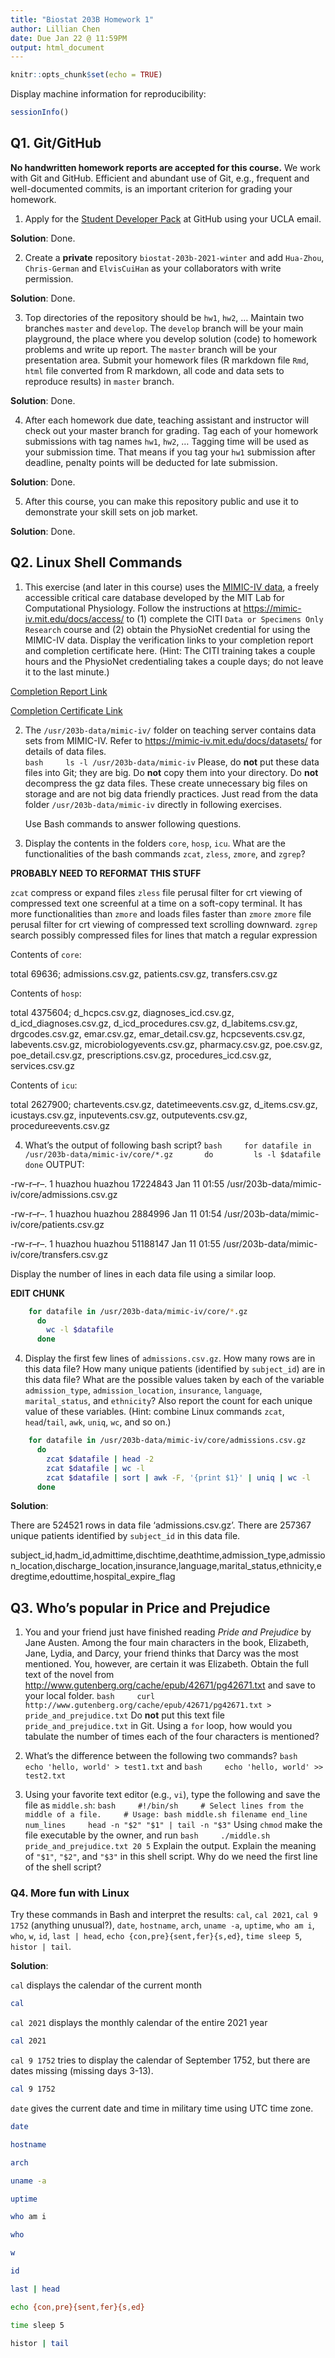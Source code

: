 ```yaml
---
title: "Biostat 203B Homework 1"
author: Lillian Chen
date: Due Jan 22 @ 11:59PM
output: html_document
---
```


```r
knitr::opts_chunk$set(echo = TRUE)
```

Display machine information for reproducibility:
```r
sessionInfo()
```

## Q1. Git/GitHub

**No handwritten homework reports are accepted for this course.** We work with Git and GitHub. Efficient and abundant use of Git, e.g., frequent and well-documented commits, is an important criterion for grading your homework.

1. Apply for the [Student Developer Pack](https://education.github.com/pack) at GitHub using your UCLA email.

**Solution**: Done.

2. Create a **private** repository `biostat-203b-2021-winter` and add `Hua-Zhou`, `Chris-German` and `ElvisCuiHan` as your collaborators with write permission.

**Solution**: Done.

3. Top directories of the repository should be `hw1`, `hw2`, ... Maintain two branches `master` and `develop`. The `develop` branch will be your main playground, the place where you develop solution (code) to homework problems and write up report. The `master` branch will be your presentation area. Submit your homework files (R markdown file `Rmd`, `html` file converted from R markdown, all code and data sets to reproduce results) in `master` branch.

**Solution**: Done.

4. After each homework due date, teaching assistant and instructor will check out your master branch for grading. Tag each of your homework submissions with tag names `hw1`, `hw2`, ... Tagging time will be used as your submission time. That means if you tag your `hw1` submission after deadline, penalty points will be deducted for late submission.

**Solution**: Done.

5. After this course, you can make this repository public and use it to demonstrate your skill sets on job market.

**Solution**: Done.

## Q2. Linux Shell Commands

1. This exercise (and later in this course) uses the [MIMIC-IV data](https://mimic-iv.mit.edu), a freely accessible critical care database developed by the MIT Lab for Computational Physiology. Follow the instructions at <https://mimic-iv.mit.edu/docs/access/> to (1) complete the CITI `Data or Specimens Only Research` course and (2) obtain the PhysioNet credential for using the MIMIC-IV data. Display the verification links to your completion report and completion certificate here. (Hint: The CITI training takes a couple hours and the PhysioNet credentialing takes a couple days; do not leave it to the last minute.)

[Completion Report Link](https://www.citiprogram.org/verify/?k7c4d75ad-018d-4743-9ade-2a32928f11ca-40330161)

[Completion Certificate Link](https://www.citiprogram.org/verify/?wd16c55a9-7700-4c14-9850-604284d721ef-40330161)

2. The `/usr/203b-data/mimic-iv/` folder on teaching server contains data sets from MIMIC-IV. Refer to <https://mimic-iv.mit.edu/docs/datasets/> for details of data files.  
    ```bash
    ls -l /usr/203b-data/mimic-iv
    ```
Please, do **not** put these data files into Git; they are big. Do **not** copy them into your directory. Do **not** decompress the gz data files. These create unnecessary big files on storage and are not big data friendly practices. Just read from the data folder `/usr/203b-data/mimic-iv` directly in following exercises. 

    Use Bash commands to answer following questions.

3. Display the contents in the folders `core`, `hosp`, `icu`. What are the functionalities of the bash commands `zcat`, `zless`, `zmore`, and `zgrep`? 

**PROBABLY NEED TO REFORMAT THIS STUFF**

`zcat` compress or expand files
`zless` file perusal filter for crt viewing of compressed text one screenful at a time on a soft-copy terminal. It has more functionalities than `zmore` and loads files faster than `zmore`
`zmore` file perusal filter for crt viewing of compressed text scrolling downward.
`zgrep` search possibly compressed files for lines that match a regular expression

Contents of `core`:

total 69636; admissions.csv.gz, patients.csv.gz, transfers.csv.gz


Contents of `hosp`:

total 4375604; d_hcpcs.csv.gz, diagnoses_icd.csv.gz, d_icd_diagnoses.csv.gz, d_icd_procedures.csv.gz, d_labitems.csv.gz, drgcodes.csv.gz, emar.csv.gz, emar_detail.csv.gz, hcpcsevents.csv.gz, labevents.csv.gz, microbiologyevents.csv.gz, pharmacy.csv.gz, poe.csv.gz, poe_detail.csv.gz, prescriptions.csv.gz, procedures_icd.csv.gz, services.csv.gz

Contents of `icu`:

total 2627900; chartevents.csv.gz, datetimeevents.csv.gz, d_items.csv.gz, icustays.csv.gz, inputevents.csv.gz, outputevents.csv.gz, procedureevents.csv.gz

4. What's the output of following bash script?
    ```bash
    for datafile in /usr/203b-data/mimic-iv/core/*.gz
      do
        ls -l $datafile
      done
    ```
OUTPUT:

-rw-r--r--. 1 huazhou huazhou 17224843 Jan 11 01:55 /usr/203b-data/mimic-iv/core/admissions.csv.gz

-rw-r--r--. 1 huazhou huazhou 2884996 Jan 11 01:54 /usr/203b-data/mimic-iv/core/patients.csv.gz

-rw-r--r--. 1 huazhou huazhou 51188147 Jan 11 01:55 /usr/203b-data/mimic-iv/core/transfers.csv.gz


Display the number of lines in each data file using a similar loop.

**EDIT CHUNK**
```bash
    for datafile in /usr/203b-data/mimic-iv/core/*.gz
      do
        wc -l $datafile
      done
```

4. Display the first few lines of `admissions.csv.gz`. How many rows are in this data file? How many unique patients (identified by `subject_id`) are in this data file? What are the possible values taken by each of the variable `admission_type`, `admission_location`, `insurance`, `language`, `marital_status`, and `ethnicity`? Also report the count for each unique value of these variables. (Hint: combine Linux commands `zcat`, `head`/`tail`, `awk`, `uniq`, `wc`, and so on.)

```bash

    for datafile in /usr/203b-data/mimic-iv/core/admissions.csv.gz
      do
        zcat $datafile | head -2
        zcat $datafile | wc -l
        zcat $datafile | sort | awk -F, '{print $1}' | uniq | wc -l
      done

```
**Solution**:

There are 524521 rows in data file 'admissions.csv.gz'.
There are 257367 unique patients identified by `subject_id` in this data file.

subject_id,hadm_id,admittime,dischtime,deathtime,admission_type,admission_location,discharge_location,insurance,language,marital_status,ethnicity,edregtime,edouttime,hospital_expire_flag

## Q3. Who's popular in Price and Prejudice

1. You and your friend just have finished reading *Pride and Prejudice* by Jane Austen. Among the four main characters in the book, Elizabeth, Jane, Lydia, and Darcy, your friend thinks that Darcy was the most mentioned. You, however, are certain it was Elizabeth. Obtain the full text of the novel from <http://www.gutenberg.org/cache/epub/42671/pg42671.txt> and save to your local folder. 
    ```bash
    curl http://www.gutenberg.org/cache/epub/42671/pg42671.txt > pride_and_prejudice.txt
    ```
Do **not** put this text file `pride_and_prejudice.txt` in Git. Using a `for` loop, how would you tabulate the number of times each of the four characters is mentioned?

2. What's the difference between the following two commands?
    ```bash
    echo 'hello, world' > test1.txt
    ```
    and
    ```bash
    echo 'hello, world' >> test2.txt
    ```

3. Using your favorite text editor (e.g., `vi`), type the following and save the file as `middle.sh`:
    ```bash
    #!/bin/sh
    # Select lines from the middle of a file.
    # Usage: bash middle.sh filename end_line num_lines
    head -n "$2" "$1" | tail -n "$3"
    ```
Using `chmod` make the file executable by the owner, and run 
    ```bash
    ./middle.sh pride_and_prejudice.txt 20 5
    ```
Explain the output. Explain the meaning of `"$1"`, `"$2"`, and `"$3"` in this shell script. Why do we need the first line of the shell script?

### Q4. More fun with Linux

Try these commands in Bash and interpret the results: `cal`, `cal 2021`, `cal 9 1752` (anything unusual?), `date`, `hostname`, `arch`, `uname -a`, `uptime`, `who am i`, `who`, `w`, `id`, `last | head`, `echo {con,pre}{sent,fer}{s,ed}`, `time sleep 5`, `histor | tail`.

**Solution**:

`cal` displays the calendar of the current month
```bash
cal
```

`cal 2021` displays the monthly calendar of the entire 2021 year
```bash
cal 2021
```


`cal 9 1752` tries to display the calendar of September 1752, but there are dates missing (missing days 3-13).
```bash
cal 9 1752
```

`date` gives the current date and time in military time using UTC time zone.
```bash
date
```


```bash
hostname
```


```bash
arch
```



```bash
uname -a
```



```bash
uptime
```


```bash
who am i
```


```bash
who
```


```bash
w
```


```bash
id
```


```bash
last | head
```


```bash
echo {con,pre}{sent,fer}{s,ed}
```


```bash
time sleep 5
```


```bash
histor | tail
```

